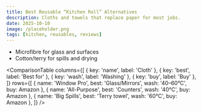 ```yaml
---
title: Best Reusable “Kitchen Roll” Alternatives
description: Cloths and towels that replace paper for most jobs.
date: 2025-10-10
image: /placeholder.png
tags: [kitchen, reusables, reviews]
---
```


- Microfibre for glass and surfaces
- Cotton/terry for spills and drying

<ComparisonTable
  columns={[
    { key: 'name', label: 'Cloth' },
    { key: 'best', label: 'Best for' },
    { key: 'wash', label: 'Washing' },
    { key: 'buy', label: 'Buy' },
  ]}
  rows={[
    { name: 'Window Pro', best: 'Glass/Mirrors', wash: '40–60°C', buy: <AmazonLink asin="B07PGL2N7J">Amazon</AmazonLink> },
    { name: 'All-Purpose', best: 'Counters', wash: '40°C', buy: <AmazonLink asin="B07PGL2N7J">Amazon</AmazonLink> },
    { name: 'Big Spills', best: 'Terry towel', wash: '60°C', buy: <AmazonLink asin="B07PGL2N7J">Amazon</AmazonLink> },
  ]}
/>
